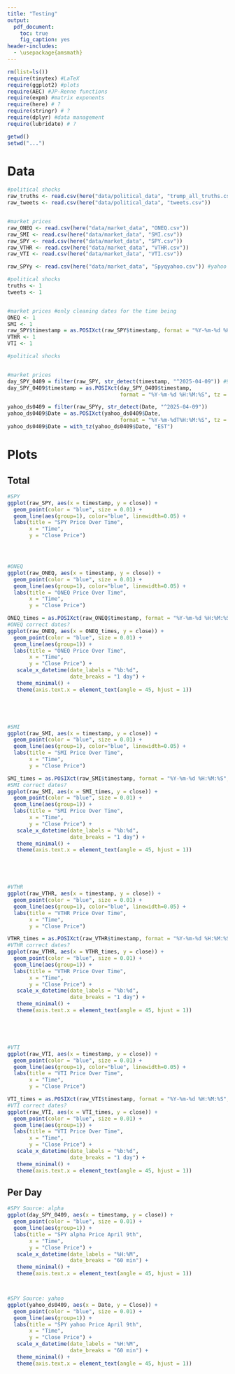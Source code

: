 ```yaml
---
title: "Testing"
output:
  pdf_document: 
    toc: true
    fig_caption: yes
header-includes:
  - \usepackage{amsmath}
---
```

\newpage

```r
rm(list=ls())
require(tinytex) #LaTeX
require(ggplot2) #plots
require(AEC) #JP-Renne functions
require(expm) #matrix exponents
require(here) # ?
require(stringr) # ?
require(dplyr) #data management
require(lubridate) # ?

getwd()
setwd("...")
```
# Data 
```r

#political shocks
raw_truths <- read.csv(here("data/political_data", "trump_all_truths.csv"))
raw_tweets <- read.csv(here("data/political_data", "tweets.csv"))


#market prices
raw_ONEQ <- read.csv(here("data/market_data", "ONEQ.csv"))
raw_SMI <- read.csv(here("data/market_data", "SMI.csv"))
raw_SPY <- read.csv(here("data/market_data", "SPY.csv")) 
raw_VTHR <- read.csv(here("data/market_data", "VTHR.csv"))
raw_VTI <- read.csv(here("data/market_data", "VTI.csv"))

raw_SPYy <- read.csv(here("data/market_data", "Spyqyahoo.csv")) #yahoo

```

```r

#political shocks
truths <- 1
tweets <- 1


#market prices #only cleaning dates for the time being
ONEQ <- 1
SMI <- 1
raw_SPY$timestamp = as.POSIXct(raw_SPY$timestamp, format = "%Y-%m-%d %H:%M:%S", tz = "UTC")
VTHR <- 1
VTI <- 1

```

```r

#political shocks


#market prices
day_SPY_0409 = filter(raw_SPY, str_detect(timestamp, "^2025-04-09")) #9th of april
day_SPY_0409$timestamp = as.POSIXct(day_SPY_0409$timestamp, 
                                    format = "%Y-%m-%d %H:%M:%S", tz = "EST")

yahoo_ds0409 = filter(raw_SPYy, str_detect(Date, "^2025-04-09"))
yahoo_ds0409$Date = as.POSIXct(yahoo_ds0409$Date, 
                                    format = "%Y-%m-%dT%H:%M:%S", tz = "UTC")
yahoo_ds0409$Date = with_tz(yahoo_ds0409$Date, "EST")

```


# Plots

## Total 
```r

#SPY
ggplot(raw_SPY, aes(x = timestamp, y = close)) +
  geom_point(color = "blue", size = 0.01) +
  geom_line(aes(group=1), color="blue", linewidth=0.05) +
  labs(title = "SPY Price Over Time",
       x = "Time",
       y = "Close Price") 




#ONEQ
ggplot(raw_ONEQ, aes(x = timestamp, y = close)) +
  geom_point(color = "blue", size = 0.01) +
  geom_line(aes(group=1), color="blue", linewidth=0.05) +
  labs(title = "ONEQ Price Over Time",
       x = "Time",
       y = "Close Price") 

ONEQ_times = as.POSIXct(raw_ONEQ$timestamp, format = "%Y-%m-%d %H:%M:%S", tz = "UTC")
#ONEQ correct dates?
ggplot(raw_ONEQ, aes(x = ONEQ_times, y = close)) +
  geom_point(color = "blue", size = 0.01) +
  geom_line(aes(group=1)) +
  labs(title = "ONEQ Price Over Time",
       x = "Time",
       y = "Close Price") +
   scale_x_datetime(date_labels = "%b:%d",  
                    date_breaks = "1 day") +
   theme_minimal() +
   theme(axis.text.x = element_text(angle = 45, hjust = 1))





#SMI
ggplot(raw_SMI, aes(x = timestamp, y = close)) +
  geom_point(color = "blue", size = 0.01) +
  geom_line(aes(group=1), color="blue", linewidth=0.05) +
  labs(title = "SMI Price Over Time",
       x = "Time",
       y = "Close Price") 

SMI_times = as.POSIXct(raw_SMI$timestamp, format = "%Y-%m-%d %H:%M:%S", tz = "UTC")
#SMI correct dates?
ggplot(raw_SMI, aes(x = SMI_times, y = close)) +
  geom_point(color = "blue", size = 0.01) +
  geom_line(aes(group=1)) +
  labs(title = "SMI Price Over Time",
       x = "Time",
       y = "Close Price") +
   scale_x_datetime(date_labels = "%b:%d",  
                    date_breaks = "1 day") +
   theme_minimal() +
   theme(axis.text.x = element_text(angle = 45, hjust = 1))





#VTHR
ggplot(raw_VTHR, aes(x = timestamp, y = close)) +
  geom_point(color = "blue", size = 0.01) +
  geom_line(aes(group=1), color="blue", linewidth=0.05) +
  labs(title = "VTHR Price Over Time",
       x = "Time",
       y = "Close Price") 

VTHR_times = as.POSIXct(raw_VTHR$timestamp, format = "%Y-%m-%d %H:%M:%S", tz = "UTC")
#VTHR correct dates?
ggplot(raw_VTHR, aes(x = VTHR_times, y = close)) +
  geom_point(color = "blue", size = 0.01) +
  geom_line(aes(group=1)) +
  labs(title = "VTHR Price Over Time",
       x = "Time",
       y = "Close Price") +
   scale_x_datetime(date_labels = "%b:%d",  
                    date_breaks = "1 day") +
   theme_minimal() +
   theme(axis.text.x = element_text(angle = 45, hjust = 1))





#VTI
ggplot(raw_VTI, aes(x = timestamp, y = close)) +
  geom_point(color = "blue", size = 0.01) +
  geom_line(aes(group=1), color="blue", linewidth=0.05) +
  labs(title = "VTI Price Over Time",
       x = "Time",
       y = "Close Price") 

VTI_times = as.POSIXct(raw_VTI$timestamp, format = "%Y-%m-%d %H:%M:%S", tz = "UTC")
#VTI correct dates?
ggplot(raw_VTI, aes(x = VTI_times, y = close)) +
  geom_point(color = "blue", size = 0.01) +
  geom_line(aes(group=1)) +
  labs(title = "VTI Price Over Time",
       x = "Time",
       y = "Close Price") +
   scale_x_datetime(date_labels = "%b:%d",  
                    date_breaks = "1 day") +
   theme_minimal() +
   theme(axis.text.x = element_text(angle = 45, hjust = 1))
```


## Per Day
```r

#SPY Source: alpha
ggplot(day_SPY_0409, aes(x = timestamp, y = close)) +
  geom_point(color = "blue", size = 0.01) +
  geom_line(aes(group=1)) +
  labs(title = "SPY alpha Price April 9th",
       x = "Time",
       y = "Close Price") +
   scale_x_datetime(date_labels = "%H:%M",  
                    date_breaks = "60 min") +
   theme_minimal() +
   theme(axis.text.x = element_text(angle = 45, hjust = 1))



#SPY Source: yahoo
ggplot(yahoo_ds0409, aes(x = Date, y = Close)) +
  geom_point(color = "blue", size = 0.01) +
  geom_line(aes(group=1)) +
  labs(title = "SPY yahoo Price April 9th",
       x = "Time",
       y = "Close Price") +
   scale_x_datetime(date_labels = "%H:%M",  
                    date_breaks = "60 min") +
   theme_minimal() +
   theme(axis.text.x = element_text(angle = 45, hjust = 1))



```








































